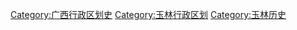 [[Category:广西行政区划史|Category:广西行政区划史]]
[[Category:玉林行政区划|Category:玉林行政区划]]
[[Category:玉林历史|Category:玉林历史]]